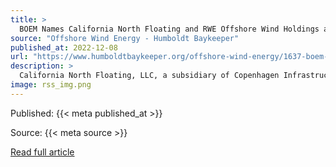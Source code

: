 ```yaml
---
title: >
  BOEM Names California North Floating and RWE Offshore Wind Holdings as Provisional Winners of Two Offshore Wind Leases Off the Humboldt Coast
source: "Offshore Wind Energy - Humboldt Baykeeper"
published_at: 2022-12-08
url: "https://www.humboldtbaykeeper.org/offshore-wind-energy/1637-boem-names-california-north-floating-and-rwe-offshore-wind-holdings-as-provisional-winners-of-two-offshore-wind-leases-off-the-humboldt-coast-2"
description: >
  California North Floating, LLC, a subsidiary of Copenhagen Infrastructure Partners, and RWE Offshore Wind Holdings, LLC, a German multinational energy company, placed the winning bids for two lease areas in the Humboldt Wind Energy Area (WEA), which spans more than 132,000 acres approximately 20 miles west of Eureka.When the auction ended just before noon today, the swath of watery real estate went for more than \$331.5 million, with California North Floating, LLC bidding \$173.8 million for 69,031 acres and RWE Offshore Wind Holdings, LLC bidding 63,338 acres for \$157.7 million.Now that the provisional winners have been announced, BOEM will return the non-winners’ bid deposits and the Department of Justice will initiate an antitrust review of the auction. All winners are considered provisional until they sign the lease, provide financial assurance and pay any outstanding balance of their bid.Read More
image: rss_img.png
---
```



  Published: {{< meta published_at >}}
  

  Source: {{< meta source >}}
  

  [Read full article]({{< meta url >}}){target='blank'}
  

